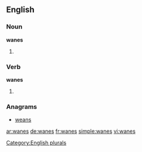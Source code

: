 ==English==

===Noun===
'''wanes'''

# {{plural of |[[wane]]}}

===Verb===
'''wanes'''

# {{third-person singular of|wane}}

===Anagrams===
* [[weans#English|weans]]

[[Category:English plurals]]

[[ar:wanes]]
[[de:wanes]]
[[fr:wanes]]
[[simple:wanes]]
[[vi:wanes]]